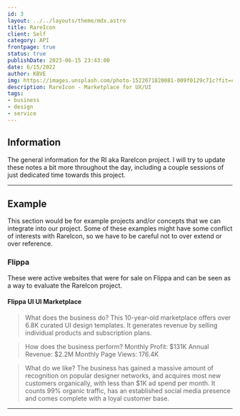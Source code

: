 ```yaml
---
id: 3
layout: ../../layouts/theme/mdx.astro
title: RareIcon
client: Self
category: API
frontpage: true
status: true
publishDate: 2023-06-15 23:43:00
date: 6/15/2022
author: KBVE
img: https://images.unsplash.com/photo-1522071820081-009f0129c71c?fit=crop&w=1400&h=700&q=75
description: RareIcon - Marketplace for UX/UI
tags:
- business
- design
- service
---
```


## Information

The general information for the RI aka RareIcon project.
I will try to update these notes a bit more throughout the day, including a couple sessions of just dedicated time towards this project.

---

## Example

This section would be for example projects and/or concepts that we can integrate into our project.
Some of these examples might have some conflict of interests with RareIcon, so we have to be careful not to over extend or over reference.

### Flippa

These were active websites that were for sale on Flippa and can be seen as a way to evaluate the RareIcon project.

#### Flippa UI UI Marketplace

> What does the business do?
> This 10-year-old marketplace offers over 6.8K curated UI design templates. It generates revenue by selling individual products and subscription plans.

> How does the business perform?
> Monthly Profit: $131K
> Annual Revenue: $2.2M
> Monthly Page Views: 176.4K

> What do we like?
> The business has gained a massive amount of recognition on popular designer networks, and acquires most new customers organically, with less than $1K ad spend per month.
> It counts 99% organic traffic, has an established social media presence and comes complete with a loyal customer base. 

---